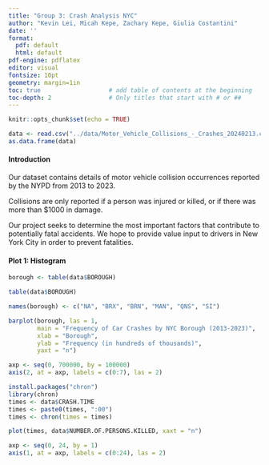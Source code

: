 ```yaml
---
title: "Group 3: Crash Analysis NYC"
author: "Kevin Lei, Micah Kepe, Zachary Kepe, Giulia Costantini"
date: ''
format:
  pdf: default
  html: default
pdf-engine: pdflatex
editor: visual
fontsize: 10pt
geometry: margin=1in
toc: true                   # add table of contents at the beginning
toc-depth: 2                # Only titles that start with # or ##
---
```


```r
knitr::opts_chunk$set(echo = TRUE)
```

```r
data <- read.csv("../data/Motor_Vehicle_Collisions_-_Crashes_20240213.csv")
as.data.frame(data)
```

#### Introduction

Our dataset contains details of motor vehicle collision occurrences reported by the NYPD from 2013 to 2023.

Collisions are only reported if a person was injured or killed, or if there was more than \$1000 in damage.

Our project seeks to determine the most important factors that contribute to potentially fatal accidents. We hope to provide value input to drivers in New York City in order to prevent fatalities.

#### Plot 1: Histogram

```r
borough <- table(data$BOROUGH)

table(data$BOROUGH)

names(borough) <- c("NA", "BRX", "BRN", "MAN", "QNS", "SI")

barplot(borough, las = 1,
        main = "Frequency of Car Crashes by NYC Borough (2013-2023)",
        xlab = "Borough",
        ylab = "Frequency (in hundreds of thousands)",
        yaxt = "n")

axp <- seq(0, 700000, by = 100000)
axis(2, at = axp, labels = c(0:7), las = 2)
```

```r
install.packages("chron")
library(chron)
times <- data$CRASH.TIME
times <- paste0(times, ":00")
times <- chron(times = times)

plot(times, data$NUMBER.OF.PERSONS.KILLED, xaxt = "n")

axp <- seq(0, 24, by = 1)
axis(1, at = axp, labels = c(0:24), las = 2)
```
